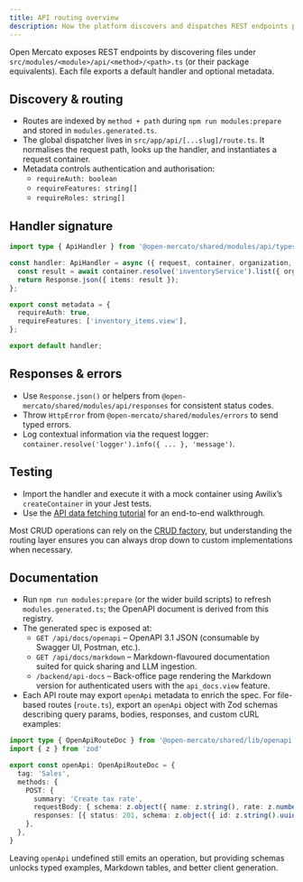```yaml
---
title: API routing overview
description: How the platform discovers and dispatches REST endpoints per module.
---
```


Open Mercato exposes REST endpoints by discovering files under `src/modules/<module>/api/<method>/<path>.ts` (or their package equivalents). Each file exports a default handler and optional metadata.

## Discovery & routing

- Routes are indexed by `method + path` during `npm run modules:prepare` and stored in `modules.generated.ts`.
- The global dispatcher lives in `src/app/api/[...slug]/route.ts`. It normalises the request path, looks up the handler, and instantiates a request container.
- Metadata controls authentication and authorisation:
  - `requireAuth: boolean`
  - `requireFeatures: string[]`
  - `requireRoles: string[]`

## Handler signature

```ts
import type { ApiHandler } from '@open-mercato/shared/modules/api/types';

const handler: ApiHandler = async ({ request, container, organization, user }) => {
  const result = await container.resolve('inventoryService').list({ organizationId: organization.id });
  return Response.json({ items: result });
};

export const metadata = {
  requireAuth: true,
  requireFeatures: ['inventory_items.view'],
};

export default handler;
```

## Responses & errors

- Use `Response.json()` or helpers from `@open-mercato/shared/modules/api/responses` for consistent status codes.
- Throw `HttpError` from `@open-mercato/shared/modules/errors` to send typed errors.
- Log contextual information via the request logger: `container.resolve('logger').info({ ... }, 'message')`.

## Testing

- Import the handler and execute it with a mock container using Awilix’s `createContainer` in your Jest tests.
- Use the [API data fetching tutorial](../../tutorials/api-data-fetching) for an end-to-end walkthrough.

Most CRUD operations can rely on the [CRUD factory](./crud-factory), but understanding the routing layer ensures you can always drop down to custom implementations when necessary.

## Documentation

- Run `npm run modules:prepare` (or the wider build scripts) to refresh `modules.generated.ts`; the OpenAPI document is derived from this registry.
- The generated spec is exposed at:
  - `GET /api/docs/openapi` – OpenAPI 3.1 JSON (consumable by Swagger UI, Postman, etc.).
  - `GET /api/docs/markdown` – Markdown-flavoured documentation suited for quick sharing and LLM ingestion.
  - `/backend/api-docs` – Back-office page rendering the Markdown version for authenticated users with the `api_docs.view` feature.
- Each API route may export `openApi` metadata to enrich the spec. For file-based routes (`route.ts`), export an `openApi` object with Zod schemas describing query params, bodies, responses, and custom cURL examples:

```ts
import type { OpenApiRouteDoc } from '@open-mercato/shared/lib/openapi'
import { z } from 'zod'

export const openApi: OpenApiRouteDoc = {
  tag: 'Sales',
  methods: {
    POST: {
      summary: 'Create tax rate',
      requestBody: { schema: z.object({ name: z.string(), rate: z.number() }) },
      responses: [{ status: 201, schema: z.object({ id: z.string().uuid() }) }],
    },
  },
}
```

Leaving `openApi` undefined still emits an operation, but providing schemas unlocks typed examples, Markdown tables, and better client generation.

